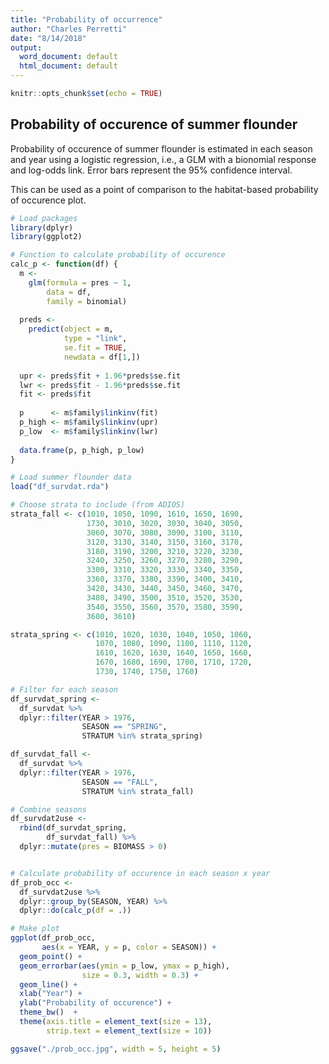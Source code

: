 ```yaml
---
title: "Probability of occurrence"
author: "Charles Perretti"
date: "8/14/2018"
output:
  word_document: default
  html_document: default
---
```


```r
knitr::opts_chunk$set(echo = TRUE)
```

## Probability of occurence of summer flounder

Probability of occurence of summer flounder is estimated
in each season and year using a logistic regression, i.e., a GLM with a bionomial response and log-odds link. Error bars represent the 95% confidence interval.

This can be used as a point of comparison to the habitat-based probability of occurence plot.



```r
# Load packages
library(dplyr)
library(ggplot2)

# Function to calculate probability of occurence
calc_p <- function(df) {
  m <- 
    glm(formula = pres ~ 1,
        data = df, 
        family = binomial)
  
  preds <-
    predict(object = m,
            type = "link", 
            se.fit = TRUE,
            newdata = df[1,])
  
  upr <- preds$fit + 1.96*preds$se.fit
  lwr <- preds$fit - 1.96*preds$se.fit
  fit <- preds$fit
  
  p      <- m$family$linkinv(fit)
  p_high <- m$family$linkinv(upr)
  p_low  <- m$family$linkinv(lwr)
  
  data.frame(p, p_high, p_low)
}

# Load summer flounder data
load("df_survdat.rda")

# Choose strata to include (from ADIOS)
strata_fall <- c(1010, 1050, 1090, 1610, 1650, 1690,
                 1730, 3010, 3020, 3030, 3040, 3050,
                 3060, 3070, 3080, 3090, 3100, 3110,
                 3120, 3130, 3140, 3150, 3160, 3170,
                 3180, 3190, 3200, 3210, 3220, 3230,
                 3240, 3250, 3260, 3270, 3280, 3290,
                 3300, 3310, 3320, 3330, 3340, 3350,
                 3360, 3370, 3380, 3390, 3400, 3410,
                 3420, 3430, 3440, 3450, 3460, 3470,
                 3480, 3490, 3500, 3510, 3520, 3530,
                 3540, 3550, 3560, 3570, 3580, 3590,
                 3600, 3610)

strata_spring <- c(1010, 1020, 1030, 1040, 1050, 1060,
                   1070, 1080, 1090, 1100, 1110, 1120,
                   1610, 1620, 1630, 1640, 1650, 1660,
                   1670, 1680, 1690, 1700, 1710, 1720,
                   1730, 1740, 1750, 1760)

# Filter for each season
df_survdat_spring <-
  df_survdat %>%
  dplyr::filter(YEAR > 1976,
                SEASON == "SPRING",
                STRATUM %in% strata_spring)

df_survdat_fall <-
  df_survdat %>%
  dplyr::filter(YEAR > 1976,
                SEASON == "FALL",
                STRATUM %in% strata_fall)

# Combine seasons
df_survdat2use <-
  rbind(df_survdat_spring,
        df_survdat_fall) %>%
  dplyr::mutate(pres = BIOMASS > 0)


# Calculate probability of occurence in each season x year
df_prob_occ <-
  df_survdat2use %>%
  dplyr::group_by(SEASON, YEAR) %>%
  dplyr::do(calc_p(df = .))

# Make plot
ggplot(df_prob_occ, 
       aes(x = YEAR, y = p, color = SEASON)) +
  geom_point() +
  geom_errorbar(aes(ymin = p_low, ymax = p_high), 
                size = 0.3, width = 0.3) +
  geom_line() +
  xlab("Year") +
  ylab("Probability of occurence") +
  theme_bw()  +
  theme(axis.title = element_text(size = 13),
        strip.text = element_text(size = 10))

ggsave("./prob_occ.jpg", width = 5, height = 5)
```
